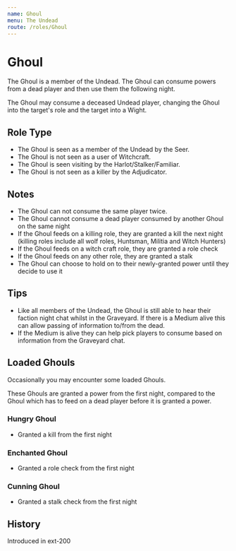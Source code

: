 ```yaml
---
name: Ghoul
menu: The Undead
route: /roles/Ghoul
---
```



# Ghoul

The Ghoul is a member of the Undead. The Ghoul can consume powers from a dead player and then use them the following night.

The Ghoul may consume a deceased Undead player, changing the Ghoul into the target's role and the target into a Wight.

## Role Type

- The Ghoul is seen as a member of the Undead by the Seer.
- The Ghoul is not seen as a user of Witchcraft.
- The Ghoul is seen visiting by the Harlot/Stalker/Familiar.
- The Ghoul is not seen as a killer by the Adjudicator.

## Notes

- The Ghoul can not consume the same player twice.
- The Ghoul cannot consume a dead player consumed by another Ghoul on the same night
- If the Ghoul feeds on a killing role, they are granted a kill the next night (killing roles include all wolf roles, Huntsman, Militia and Witch Hunters)
- If the Ghoul feeds on a witch craft role, they are granted a role check
- If the Ghoul feeds on any other role, they are granted a stalk
- The Ghoul can choose to hold on to their newly-granted power until they decide to use it

## Tips

- Like all members of the Undead, the Ghoul is still able to hear their faction night chat whilst in the Graveyard. If there is a Medium alive this can allow passing of information to/from the dead.
- If the Medium is alive they can help pick players to consume based on information from the Graveyard chat.

## Loaded Ghouls

Occasionally you may encounter some loaded Ghouls.

These Ghouls are granted a power from the first night, compared to the Ghoul which has to feed on a dead player before it is granted a power.

### Hungry Ghoul

- Granted a kill from the first night

### Enchanted Ghoul

- Granted a role check from the first night

### Cunning Ghoul

- Granted a stalk check from the first night

## History

<Timeline lineColor="white">
  <Event interval="2018-01-01">Introduced in ext-200</Event>
</Timeline>
